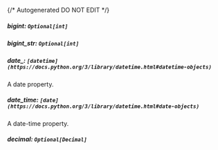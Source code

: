 {/* Autogenerated DO NOT EDIT  */}
##### **bigint:** `Optional[int]`

##### **bigint_str:** `Optional[int]`

##### **date_:** `[datetime](https://docs.python.org/3/library/datetime.html#datetime-objects)`
A date property.

##### **date_time:** `[date](https://docs.python.org/3/library/datetime.html#date-objects)`
A date-time property.

##### **decimal:** `Optional[Decimal]`

